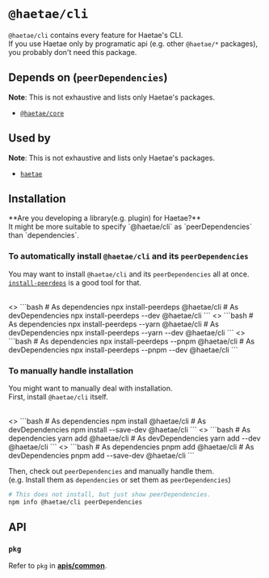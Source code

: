 
# `@haetae/cli`

`@haetae/cli` contains every feature for Haetae's CLI.<br/>
If you use Haetae only by programatic api (e.g. other `@haetae/*` packages), you probably don't need this package.

## Depends on (`peerDependencies`)

**Note**: This is not exhaustive and lists only Haetae's packages.

- [`@haetae/core`](./haetae-core)

## Used by

**Note**: This is not exhaustive and lists only Haetae's packages.

- [`haetae`](./haetae)

## Installation

<Callout>
  **Are you developing a library(e.g. plugin) for Haetae?** <br />
  It might be more suitable to specify `@haetae/cli` as `peerDependencies` than `dependencies`.
</Callout>

### To automatically install `@haetae/cli` and its `peerDependencies`

You may want to install `@haetae/cli` and its `peerDependencies` all at once. <br/>
[`install-peerdeps`](https://www.npmjs.com/package/install-peerdeps) is a good tool for that.

<br/>

<PkgManagerTabs>
  <>
    ```bash
    # As dependencies
    npx install-peerdeps @haetae/cli
    # As devDependencies
    npx install-peerdeps --dev @haetae/cli
    ```
  </>
  <>
    ```bash
    # As dependencies
    npx install-peerdeps --yarn @haetae/cli
    # As devDependencies
    npx install-peerdeps --yarn --dev @haetae/cli
    ```
  </>
  <>
    ```bash
    # As dependencies
    npx install-peerdeps --pnpm @haetae/cli
    # As devDependencies
    npx install-peerdeps --pnpm --dev @haetae/cli
    ```
  </>
</PkgManagerTabs>

### To manually handle installation

You might want to manually deal with installation.<br/>
First, install `@haetae/cli` itself.

<br/>

<PkgManagerTabs>
  <>
    ```bash
    # As dependencies
    npm install @haetae/cli
    # As devDependencies
    npm install --save-dev @haetae/cli
    ```
  </>
  <>
    ```bash
    # As dependencies
    yarn add @haetae/cli
    # As devDependencies
    yarn add --dev @haetae/cli
    ```
  </>
  <>
    ```bash
    # As dependencies
    pnpm add @haetae/cli
    # As devDependencies
    pnpm add --save-dev @haetae/cli
    ```
  </>
</PkgManagerTabs>

Then, check out `peerDependencies` and manually handle them.<br/>
(e.g. Install them as `dependencies` or set them as `peerDependencies`)

```bash
# This does not install, but just show peerDependencies.
npm info @haetae/cli peerDependencies
```

## API

### `pkg`

Refer to `pkg` in [**apis/common**](./common).
